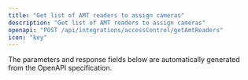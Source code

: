 ```yaml
---
title: "Get list of AMT readers to assign cameras"
description: "Get list of AMT readers to assign cameras"
openapi: "POST /api/integrations/accessControl/getAmtReaders"
icon: "key"
---
```


<Note>
The parameters and response fields below are automatically generated from the OpenAPI specification.
</Note>

